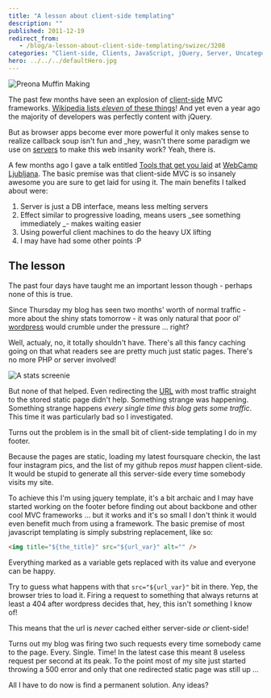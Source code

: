 ```yaml
---
title: "A lesson about client-side templating"
description: ""
published: 2011-12-19
redirect_from:
   - /blog/a-lesson-about-client-side-templating/swizec/3208
categories: "Client-side, Clients, JavaScript, jQuery, Server, Uncategorized, Web page"
hero: ../../../defaultHero.jpg
---
```


![Preona Muffin Making](https://swizec.com/wp-content/uploads/2011/12/4371042134_c7431995c4_m6.jpg)

The past few months have seen an explosion of [client-side](http://en.wikipedia.org/wiki/Client-side) MVC frameworks. [Wikipedia lists _eleven_ of these things](http://en.wikipedia.org/wiki/Model%E2%80%93view%E2%80%93controller#JavaScript)! And yet even a year ago the majority of developers was perfectly content with jQuery.

But as browser apps become ever more powerful it only makes sense to realize callback soup isn't fun and _hey, wasn't there some paradigm we use on [servers](https://en.wikipedia.org/wiki/Server_(computing)) to make this web insanity work? Yeah, there is.

A few months ago I gave a talk entitled [Tools that get you laid](https://swizec.com/blog/webcamplj-was-bitchin/) at [WebCamp Ljubljana](http://webcamp.si/). The basic premise was that client-side MVC is so insanely awesome you are sure to get laid for using it. The main benefits I talked about were:

1.  Server is just a DB interface, means less melting servers
2.  Effect similar to progressive loading, means users _see something immediately _- makes waiting easier
3.  Using powerful client machines to do the heavy UX lifting
4.  I may have had some other points :P

## The lesson

The past four days have taught me an important lesson though - perhaps none of this is true.

Since Thursday my blog has seen two months' worth of normal traffic - more about the shiny stats tomorrow - it was only natural that poor ol' [wordpress](http://wordpress.org) would crumble under the pressure ... right?

Well, actualy, no, it totally shouldn't have. There's all this fancy caching going on that what readers see are pretty much just static pages. There's no more PHP or server involved!

![A stats screenie](https://swizec.com/wp-content/uploads/2011/12/Screen-Shot-2011-12-16-at-1.53.20-PM-300x175.png)

But none of that helped. Even redirecting the [URL](http://en.wikipedia.org/wiki/Uniform_Resource_Locator) with most traffic straight to the stored static page didn't help. Something strange was happening. Something strange happens _every single time this blog gets some traffic_. This time it was particularly bad so I investigated.

Turns out the problem is in the small bit of client-side templating I do in my footer.

Because the pages are static, loading my latest foursquare checkin, the last four instagram pics, and the list of my github repos _must_ happen client-side. It would be stupid to generate all this server-side every time somebody visits my site.

To achieve this I'm using jquery template, it's a bit archaic and I may have started working on the footer before finding out about backbone and other cool MVC frameworks ... but it works and it's so small I don't think it would even benefit much from using a framework. The basic premise of most javascript templating is simply substring replacement, like so:

```html
<img title="${the_title}" src="${url_var}" alt="" />
```

Everything marked as a variable gets replaced with its value and everyone can be happy.

Try to guess what happens with that `src="${url_var}"` bit in there. Yep, the browser tries to load it. Firing a request to something that always returns at least a 404 after wordpress decides that, hey, this isn't something I know of!

This means that the url is _never_ cached either server-side _or_ client-side!

Turns out my blog was firing two such requests every time somebody came to the page. Every. Single. Time! In the latest case this meant 8 useless request per second at its peak. To the point most of my site just started throwing a 500 error and only that one redirected static page was still up ...

All I have to do now is find a permanent solution. Any ideas?
